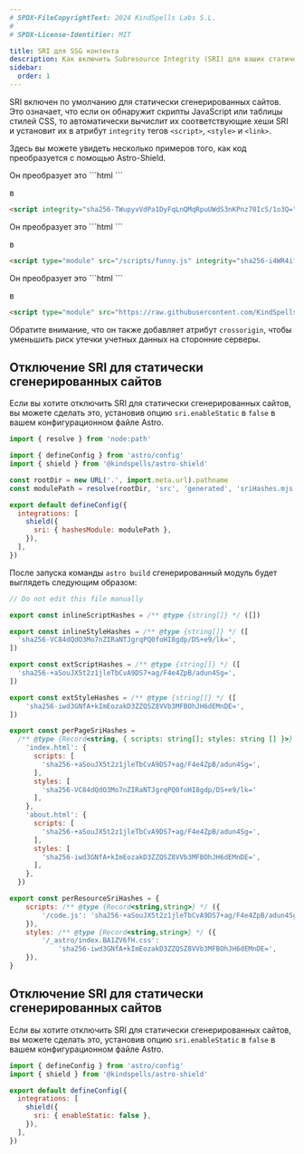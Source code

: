 ```yaml
---
# SPDX-FileCopyrightText: 2024 KindSpells Labs S.L.
#
# SPDX-License-Identifier: MIT

title: SRI для SSG контента
description: Как включить Subresource Integrity (SRI) для ваших статически сгенерированных сайтов.
sidebar:
  order: 1
---
```



SRI включен по умолчанию для статически сгенерированных сайтов.
Это означает, что если он обнаружит скрипты JavaScript или таблицы стилей CSS,
то автоматически вычислит их соответствующие хеши SRI и установит их
в атрибут `integrity` тегов `<script>`, `<style>` и `<link>`.

Здесь вы можете увидеть несколько примеров того, как код преобразуется с помощью Astro-Shield.

<Tabs>
  <TabItem label="Inline Script">
    Он преобразует это
```html
<script>console.log("Привет, Мир!")</script>
```

в

```html
<script integrity="sha256-TWupyvVdPa1DyFqLnQMqRpuUWdS3nKPnz70IcS/1o3Q=">console.log("Привет, Мир!")</script>
```
  </TabItem>
  <TabItem label="External Script">
    Он преобразует это
```html
<script type="module" src="/scripts/funny.js"></script>
```

в

```html
<script type="module" src="/scripts/funny.js" integrity="sha256-i4WR4ifasidZIuS67Rr6Knsy7/hK1xbVTc8ZAmnAv1Q="></script>
```
  </TabItem>
  <TabItem label="External Cross-Origin Script">
    Он преобразует это
```html
<script type="module" src="https://raw.githubusercontent.com/KindSpells/astro-shield/ae9521048f2129f633c075b7f7ef24e11bbd1884/main.mjs"></script>
```

в

```html
<script type="module" src="https://raw.githubusercontent.com/KindSpells/astro-shield/ae9521048f2129f633c075b7f7ef24e11bbd1884/main.mjs" integrity="sha256-i4WR4ifasidZIuS67Rr6Knsy7/hK1xbVTc8ZAmnAv1Q=" crossorigin="anonymous"></script>
```

Обратите внимание, что он также добавляет атрибут `crossorigin`, чтобы уменьшить риск утечки учетных данных на сторонние серверы.
  </TabItem>
</Tabs>

## Отключение SRI для статически сгенерированных сайтов

Если вы хотите отключить SRI для статически сгенерированных сайтов, вы можете сделать это, установив опцию `sri.enableStatic` в `false` в вашем конфигурационном файле Astro.
```js
import { resolve } from 'node:path'

import { defineConfig } from 'astro/config'
import { shield } from '@kindspells/astro-shield'

const rootDir = new URL('.', import.meta.url).pathname
const modulePath = resolve(rootDir, 'src', 'generated', 'sriHashes.mjs')

export default defineConfig({
  integrations: [
    shield({
      sri: { hashesModule: modulePath },
    }),
  ],
})
```

После запуска команды `astro build` сгенерированный модуль будет выглядеть следующим образом:
```js
// Do not edit this file manually

export const inlineScriptHashes = /** @type {string[]} */ ([])

export const inlineStyleHashes = /** @type {string[]} */ ([
  'sha256-VC84dQdO3Mo7nZIRaNTJgrqPQ0foHI8gdp/DS+e9/lk=',
])

export const extScriptHashes = /** @type {string[]} */ ([
  'sha256-+aSouJX5t2z1jleTbCvA9DS7+ag/F4e4ZpB/adun4Sg=',
])

export const extStyleHashes = /** @type {string[]} */ ([
	'sha256-iwd3GNfA+kImEozakD3ZZQSZ8VVb3MFBOhJH6dEMnDE=',
])

export const perPageSriHashes =
  /** @type {Record<string, { scripts: string[]; styles: string [] }>} */ ({
    'index.html': {
      scripts: [
        'sha256-+aSouJX5t2z1jleTbCvA9DS7+ag/F4e4ZpB/adun4Sg=',
      ],
      styles: [
        'sha256-VC84dQdO3Mo7nZIRaNTJgrqPQ0foHI8gdp/DS+e9/lk='
      ],
    },
    'about.html': {
      scripts: [
        'sha256-+aSouJX5t2z1jleTbCvA9DS7+ag/F4e4ZpB/adun4Sg=',
      ],
      styles: [
        'sha256-iwd3GNfA+kImEozakD3ZZQSZ8VVb3MFBOhJH6dEMnDE=',
      ],
    },
  })

export const perResourceSriHashes = {
	scripts: /** @type {Record<string,string>} */ ({
		'/code.js': 'sha256-+aSouJX5t2z1jleTbCvA9DS7+ag/F4e4ZpB/adun4Sg=',
	}),
	styles: /** @type {Record<string,string>} */ ({
		'/_astro/index.BA1ZV6fH.css':
			'sha256-iwd3GNfA+kImEozakD3ZZQSZ8VVb3MFBOhJH6dEMnDE=',
	}),
}
```

## Отключение SRI для статически сгенерированных сайтов

Если вы хотите отключить SRI для статически сгенерированных сайтов,
вы можете сделать это, установив опцию `sri.enableStatic` в `false`
в вашем конфигурационном файле Astro.

```js
import { defineConfig } from 'astro/config'
import { shield } from '@kindspells/astro-shield'

export default defineConfig({
  integrations: [
    shield({
      sri: { enableStatic: false },
    }),
  ],
})
```
